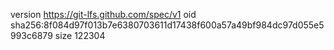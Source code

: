 version https://git-lfs.github.com/spec/v1
oid sha256:8f084d97f013b7e6380703611d17438f600a57a49bf984dc97d055e5993c6879
size 122304
